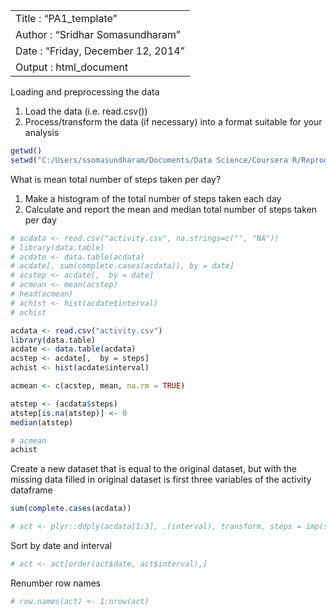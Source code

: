 ----------------------------------
Title   : "PA1_template"
Author  : "Sridhar Somasundharam"
Date    : "Friday, December 12, 2014"
Output  : html_document
----------------------------------
Loading and preprocessing the data

1. Load the data (i.e. read.csv())
2. Process/transform the data (if necessary) into a format suitable for your analysis

```r
getwd()
setwd("C:/Users/ssomasundharam/Documents/Data Science/Coursera R/Reproducible Research")
```

What is mean total number of steps taken per day?

1. Make a histogram of the total number of steps taken each day
2. Calculate and report the mean and median total number of steps taken per day

```r

# acdata <- read.csv("activity.csv", na.strings=c("", "NA"))
# library(data.table)
# acdate <- data.table(acdata)
# acdate[, sum(complete.cases(acdata)), by = date]
# acstep <- acdate[,  by = date]
# acmean <- mean(acstep)
# head(acmean)
# achist <- hist(acdate$interval)
# achist

acdata <- read.csv("activity.csv")
library(data.table)
acdate <- data.table(acdata)
acstep <- acdate[,  by = steps]
achist <- hist(acdate$interval)

acmean <- c(acstep, mean, na.rm = TRUE)

atstep <- (acdata$steps)
atstep[is.na(atstep)] <- 0
median(atstep)
```

```r

# acmean
achist

```

Create a new dataset that is equal to the original dataset, but with the
missing data filled in original dataset is first three variables of the
activity dataframe

```r

sum(complete.cases(acdata))

# act <- plyr::ddply(acdata[1:3], .(interval), transform, steps = imp(steps), date = date, interval = interval)

```

Sort by date and interval

```r

# act <- act[order(act$date, act$interval),]

```

Renumber row names
```r

# row.names(act) <- 1:nrow(act)

```

